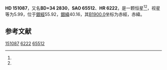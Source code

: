 {{Starbox begin
| name = HD 151087
}}
{{Starbox observe
| epoch = [[J2000.0|J2000.0]]
| constell = {{星座名待查}}<ref name=SIMBAD>{{cite web
 | url=http://simbad.u-strasbg.fr/simbad/sim-id?Ident=HR+6222
 | title=Pulsating variable Star
 | publisher=Centre de Données astronomiques de Strasbourg
 | work=SIMBAD
 | accessdate=2012-07-13
 | archive-date=2016-03-17
 | archive-url=https://web.archive.org/web/20160317000324/http://simbad.u-strasbg.fr/simbad/sim-id?Ident=HR+6222
 | dead-url=no
 }}</ref><ref name=DATA>{{cite web
 | url=http://vizier.u-strasbg.fr/viz-bin/VizieR-5?-out.add=.&-source=5050&-corr=PK=HR&-out.max=9999&HR=6222
 | title=VizieR Detailed Page
 | accessdate=2012-07-13
 | archive-date=2016-03-04
 | archive-url=https://web.archive.org/web/20160304213618/http://vizier.u-strasbg.fr/viz-bin/VizieR-5?-out.add=.&-source=5050&-corr=PK=HR&-out.max=9999&HR=6222
 | dead-url=no
 }}</ref>
| 星官 = 
| ra = {{RA|16|43|51.7}}<ref name=SIMBAD /><ref name=DATA />
| dec = {{DEC|+34|2|20}}<ref name=SIMBAD /><ref name=DATA />
| appmag_v = 5.99<ref name=SIMBAD /><ref name=DATA />
}}
{{Starbox character
| class = F2-3III-IV<ref name=SIMBAD /><ref name=DATA />
| b-v = 0.29<ref name=SIMBAD /><ref name=DATA />
| u-b = 0.06<ref name=SIMBAD /><ref name=DATA />
| r-i = <ref name=SIMBAD /><ref name=DATA />
| variable = 
}}
{{Starbox astrometry
| radial_v = 0.06
| prop_mo_ra = -10
| parallax = 
| p_error = 
}}
{{Starbox catalog
| names =BD+34 2830，[[SAO星表|SAO]] 65512，[[HD星表|HD]] 151087，[[HR星表|HR]] 6222}}
{{Starbox reference |Simbad=HR+6222}}
{{Starbox end}}

'''HD 151087'''，又名'''BD+34 2830'''，'''SAO 65512'''、'''HR 6222'''，是一颗恒星<ref name=SIMBAD /><ref name=DATA />，视星等为5.99，位于[[銀道座標系|銀經]]55.92，[[銀道座標系|銀緯]]40.16，其[[B1900.0|B1900.0]]坐标为赤經{{RA|16|40|10.2}}，赤緯{{DEC|+34|40.16|23}}。

== 参考文献 ==
{{reflist}}

{{star-stub}}

[[Category:HD和HDE天體|151087]]
[[Category:HR天體|6222]]
[[Category:SAO天體|65512]]